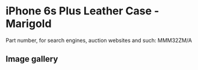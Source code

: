 
# iPhone 6s Plus Leather Case - Marigold

Part number, for search engines, auction websites and such: MMM32ZM/A

## Image gallery

<div style={{ width: "768px" }}>
  <GalleryComponent
    images={[
      {
        original: "/everysource/MMM32.webp",
        thumbnail: "/everypreview/MMM32.webp",
      },
      {
        original: "/everysource/MMM32_AV1_GOLD.webp",
        thumbnail: "/everypreview/MMM32_AV1_GOLD.webp",
      },
      {
        original: "/everysource/MMM32_AV1_SILVER.webp",
        thumbnail: "/everypreview/MMM32_AV1_SILVER.webp",
      },
      {
        original: "/everysource/MMM32_AV1_SPACE_GRAY.webp",
        thumbnail: "/everypreview/MMM32_AV1_SPACE_GRAY.webp",
      }
    ]}
  />
</div>
